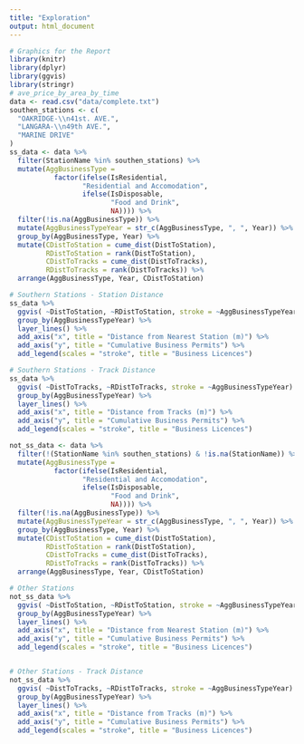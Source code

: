 ```yaml
---
title: "Exploration"
output: html_document
---
```




```r
# Graphics for the Report
library(knitr)
library(dplyr)
library(ggvis)
library(stringr)
# ave_price_by_area_by_time
data <- read.csv("data/complete.txt")
southen_stations <- c(
  "OAKRIDGE-\\n41st. AVE.",
  "LANGARA-\\n49th AVE.",
  "MARINE DRIVE"
)
ss_data <- data %>%
  filter(StationName %in% southen_stations) %>%
  mutate(AggBusinessType = 
           factor(ifelse(IsResidential, 
                  "Residential and Accomodation",
                  ifelse(IsDisposable,
                         "Food and Drink",
                         NA)))) %>%
  filter(!is.na(AggBusinessType)) %>%
  mutate(AggBusinessTypeYear = str_c(AggBusinessType, ", ", Year)) %>%
  group_by(AggBusinessType, Year) %>%
  mutate(CDistToStation = cume_dist(DistToStation),
         RDistToStation = rank(DistToStation),
         CDistToTracks = cume_dist(DistToTracks),
         RDistToTracks = rank(DistToTracks)) %>%
  arrange(AggBusinessType, Year, CDistToStation)

# Southern Stations - Station Distance
ss_data %>%
  ggvis( ~DistToStation, ~RDistToStation, stroke = ~AggBusinessTypeYear) %>%
  group_by(AggBusinessTypeYear) %>%
  layer_lines() %>%
  add_axis("x", title = "Distance from Nearest Station (m)") %>%
  add_axis("y", title = "Cumulative Business Permits") %>%
  add_legend(scales = "stroke", title = "Business Licences")

# Southern Stations - Track Distance
ss_data %>%
  ggvis( ~DistToTracks, ~RDistToTracks, stroke = ~AggBusinessTypeYear) %>%
  group_by(AggBusinessTypeYear) %>%
  layer_lines() %>%
  add_axis("x", title = "Distance from Tracks (m)") %>%
  add_axis("y", title = "Cumulative Business Permits") %>%
  add_legend(scales = "stroke", title = "Business Licences")

not_ss_data <- data %>%
  filter(!(StationName %in% southen_stations) & !is.na(StationName)) %>%
  mutate(AggBusinessType = 
           factor(ifelse(IsResidential, 
                  "Residential and Accomodation",
                  ifelse(IsDisposable,
                         "Food and Drink",
                         NA)))) %>%
  filter(!is.na(AggBusinessType)) %>%
  mutate(AggBusinessTypeYear = str_c(AggBusinessType, ", ", Year)) %>%
  group_by(AggBusinessType, Year) %>%
  mutate(CDistToStation = cume_dist(DistToStation),
         RDistToStation = rank(DistToStation),
         CDistToTracks = cume_dist(DistToTracks),
         RDistToTracks = rank(DistToTracks)) %>%
  arrange(AggBusinessType, Year, CDistToStation)

# Other Stations
not_ss_data %>%
  ggvis( ~DistToStation, ~RDistToStation, stroke = ~AggBusinessTypeYear) %>%
  group_by(AggBusinessTypeYear) %>%
  layer_lines() %>%
  add_axis("x", title = "Distance from Nearest Station (m)") %>%
  add_axis("y", title = "Cumulative Business Permits") %>%
  add_legend(scales = "stroke", title = "Business Licences")


# Other Stations - Track Distance
not_ss_data %>%
  ggvis( ~DistToTracks, ~RDistToTracks, stroke = ~AggBusinessTypeYear) %>%
  group_by(AggBusinessTypeYear) %>%
  layer_lines() %>%
  add_axis("x", title = "Distance from Tracks (m)") %>%
  add_axis("y", title = "Cumulative Business Permits") %>%
  add_legend(scales = "stroke", title = "Business Licences")
```